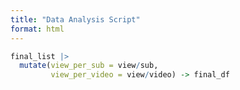 ```yaml
---
title: "Data Analysis Script"
format: html
---
```


```r
final_list |>
  mutate(view_per_sub = view/sub, 
         view_per_video = view/video) -> final_df
```